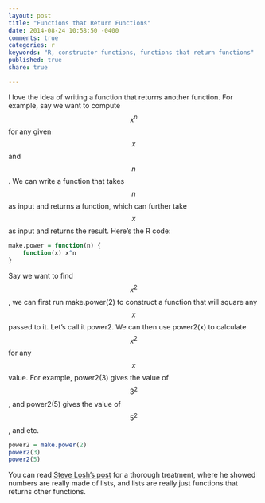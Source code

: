 ```yaml
---
layout: post
title: "Functions that Return Functions"
date: 2014-08-24 10:58:50 -0400
comments: true
categories: r
keywords: "R, constructor functions, functions that return functions"
published: true
share: true

---
```

I love the idea of writing a function that returns another function. For example, say we want to compute $$x^n$$ for any given $$x$$ and $$n$$. We can write a function that takes $$n$$ as input and returns a function, which can further take $$x$$ as input and returns the result. Here's the R code:
```r
make.power = function(n) {
    function(x) x^n
}
```

Say we want to find $$x^2$$, we can first run make.power(2) to construct a function that will square any $$x$$ passed to it. Let's call it power2. We can then use power2(x) to calculate $$x^2$$ for any $$x$$ value. For example, power2(3) gives the value of $$3^2$$, and power2(5) gives the value of $$5^2$$, and etc.
```r
power2 = make.power(2)
power2(3)
power2(5)
```

You can read [Steve Losh's post](http://stevelosh.com/blog/2013/03/list-out-of-lambda/) for a thorough treatment, where he showed numbers are really made of lists, and lists are really just functions that returns other functions.
